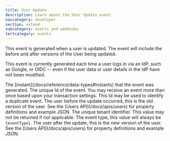 ```yaml
---
title: User Update
description: Learn about the User Update event.
navcategory: developer
section: extend
subcategory: events and webhooks
tertcategory: events
---
```



<Event description="This event is generated when a user has added a new two-factor method."
       eventType={eventType}
       name="User Update"
       scope="tenant"
       transactional="true"
       version="1.6.0">

  <p slot="description">This event is generated when a user is updated. The event will include the before and after versions of the User being updated.</p>

  <p slot="description">This event is currently generated each time a user logs in via an IdP, such as Google, or OIDC -- even if the user data or user details in the IdP have not been modified.</p>
</Event>
<EventBody eventType={eventType}
           sinceThreatDetection="1.30.0"
           sinceIpAddress="1.27.0"
           jsonFile="user-update.json">

  <APIField slot="leading-fields" name="event.createInstant" type="Long">
    The [instant](/docs/reference/data-types#instants) that the event was generated.
  </APIField>

  <APIField slot="leading-fields" name="event.id" type="UUID">
    The unique Id of the event. You may receive an event more than once based upon your transaction settings. This Id may be used to identify a duplicate event.
  </APIField>

  <APIField slot="trailing-fields" name="event.original" type="Object">
    The user before the update occurred, this is the old version of the user. See the [Users API](/docs/apis/users) for property definitions and example JSON.
  </APIField>

  <APIField slot="trailing-fields" name="event.tenantId" type="UUID">
    The unique tenant identifier. This value may not be returned if not applicable.
  </APIField>

  <APIField slot="trailing-fields" name="event.type" type="String">
    The event type, this value will always be <code>{eventType}</code>.
  </APIField>

  <APIField slot="trailing-fields" name="event.user" type="Object">
    The user after the update, this is the new version of the user. See the [Users API](/docs/apis/users) for property definitions and example JSON.
  </APIField>

</EventBody>
